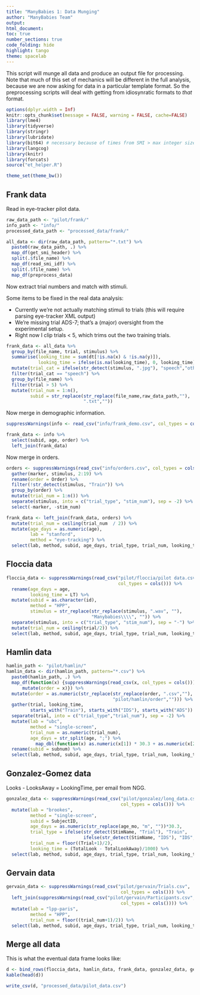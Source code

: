 ```yaml
---
title: "ManyBabies 1: Data Munging"
author: "ManyBabies Team"
output:
html_document:
toc: true
number_sections: true
code_folding: hide
highlight: tango
theme: spacelab
---
```


This script will munge all data and produce an output file for processing. Note that much of this set of mechanics will be different in the full analysis, because we are now asking for data in a particular template format. So the preprocessing scripts will deal with getting from idiosynratic formats to *that* format.

```r
options(dplyr.width = Inf)
knitr::opts_chunk$set(message = FALSE, warning = FALSE, cache=FALSE)
library(lme4)
library(tidyverse)
library(stringr)
library(lubridate)
library(bit64) # necessary because of times from SMI > max integer size
library(langcog)
library(knitr)
library(forcats)
source("et_helper.R")

theme_set(theme_bw())
```

## Frank data

Read in eye-tracker pilot data. 

```r
raw_data_path <- "pilot/frank/"
info_path <- "info/"
processed_data_path <- "processed_data/frank/"

all_data <- dir(raw_data_path, pattern="*.txt") %>%
  paste0(raw_data_path, .) %>%
  map_df(get_smi_header) %>% 
  split(.$file_name) %>%
  map_df(read_smi_idf) %>%
  split(.$file_name) %>%
  map_df(preprocess_data) 
```


Now extract trial numbers and match with stimuli.

Some items to be fixed in the real data analysis:

* Currently we're not actually matching stimuli to trials (this will require parsing eye-tracker XML output)
* We're missing trial ADS-7; that's a (major) oversight from the experimental setup. 
* Right now I clip trials < 5, which trims out the two training trials. 

```r
frank_data <- all_data %>% 
  group_by(file_name, trial, stimulus) %>%
  summarise(looking_time = sum(dt[!is.na(x) & !is.na(y)]),
            looking_time = ifelse(is.na(looking_time), 0, looking_time)) %>%
  mutate(trial_cat = ifelse(str_detect(stimulus, ".jpg"), "speech","other")) %>%
  filter(trial_cat == "speech") %>%
  group_by(file_name) %>%
  filter(trial > 5) %>%
  mutate(trial_num = 1:n(), 
         subid = str_replace(str_replace(file_name,raw_data_path,""),
                             ".txt","")) 
```

Now merge in demographic information. 

```r
suppressWarnings(info <- read_csv("info/frank_demo.csv", col_types = cols()))

frank_data <- info %>% 
  select(subid, age, order) %>%
  left_join(frank_data)
```

Now merge in orders. 

```r
orders <- suppressWarnings(read_csv("info/orders.csv", col_types = cols())) %>%
  gather(marker, stimulus, 2:19) %>%
  rename(order = Order) %>%
  filter(!str_detect(stimulus, "Train")) %>% 
  group_by(order) %>%
  mutate(trial_num = 1:n()) %>%
  separate(stimulus, into = c("trial_type", "stim_num"), sep = -2) %>%
  select(-marker, -stim_num)

frank_data <- left_join(frank_data, orders) %>%
  mutate(trial_num = ceiling(trial_num  / 2)) %>%
  mutate(age_days = as.numeric(age), 
         lab = "stanford", 
         method = "eye-tracking") %>%
  select(lab, method, subid, age_days, trial_type, trial_num, looking_time)

```

## Floccia data

```r
floccia_data <- suppressWarnings(read_csv("pilot/floccia/pilot data.csv", 
                                          col_types = cols())) %>%
  rename(age_days = age, 
         looking_time = LT) %>%
  mutate(subid = as.character(id), 
         method = "HPP",
         stimulus = str_replace(str_replace(stimulus, ".wav", ""), 
                                "Manybabies\\\\", "")) %>%
  separate(stimulus, into = c("trial_type", "stim_num"), sep = "-") %>%
  mutate(trial_num = ceiling(trial/2)) %>%
  select(lab, method, subid, age_days, trial_type, trial_num, looking_time)

```

## Hamlin data

```r
hamlin_path <- "pilot/hamlin/"
hamlin_data <- dir(hamlin_path, pattern="*.csv") %>%
  paste0(hamlin_path, .) %>%
  map_df(function(x) {suppressWarnings(read_csv(x, col_types = cols())) %>% 
      mutate(order = x)}) %>%
  mutate(order = as.numeric(str_replace(str_replace(order, ".csv",""),
                                        "pilot/hamlin/order",""))) %>%
  gather(trial, looking_time, 
         starts_with("Train"), starts_with("IDS"), starts_with("ADS")) %>%
  separate(trial, into = c("trial_type","trial_num"), sep = -2) %>%
  mutate(lab = "ubc",
         method = "single-screen",
         trial_num = as.numeric(trial_num), 
         age_days = str_split(age, ";") %>% 
           map_dbl(function(x) as.numeric(x[1]) * 30.3 + as.numeric(x[2]))) %>%
  rename(subid = subnum) %>%
  select(lab, method, subid, age_days, trial_type, trial_num, looking_time)
```

## Gonzalez-Gomez data

Looks - LooksAway = LookingTime, per email from NGG. 

```r
gonzalez_data <- suppressWarnings(read_csv("pilot/gonzalez/long_data.csv", 
                                           col_types = cols())) %>%
  mutate(lab = "brookes", 
         method = "single-screen",
         subid = SubjectID, 
         age_days = as.numeric(str_replace(age_mo, "m", ""))*30.3,
         trial_type = ifelse(str_detect(StimName, "Trial"), "Train",
                             ifelse(str_detect(StimName, "IDS"), "IDS", "ADS")), 
         trial_num = floor((Trial+1)/2), 
         looking_time = (TotalLook - TotalLookAway)/1000) %>%
  select(lab, method, subid, age_days, trial_type, trial_num, looking_time)
```

## Gervain data


```r
gervain_data <- suppressWarnings(read_csv("pilot/gervain/Trials.csv", 
                                           col_types = cols())) %>%
  left_join(suppressWarnings(read_csv("pilot/gervain/Participants.csv", 
                                           col_types = cols()))) %>%
  mutate(lab = "lpp-paris", 
         method = "HPP",
         trial_num = floor((trial_num+1)/2)) %>%
  select(lab, method, subid, age_days, trial_type, trial_num, looking_time)
```


## Merge all data 

This is what the eventual data frame looks like:

```r
d <- bind_rows(floccia_data, hamlin_data, frank_data, gonzalez_data, gervain_data)
kable(head(d))
```

```r
write_csv(d, "processed_data/pilot_data.csv")
```